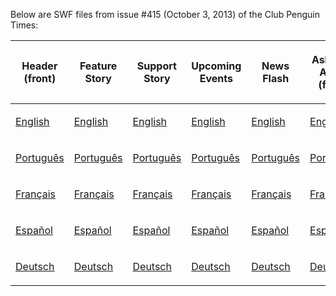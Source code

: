 {{NeedSWFs}}
Below are SWF files from issue #415 (October 3, 2013) of the Club Penguin Times:

<center>
{|class="wikitable" border="1"
!Header (front)
!Feature Story
!Support Story
!Upcoming Events
!News Flash
!Ask Aunt Arctic (front)
!Header (back)
!Ask Aunt Arctic (back)
|-
|[[Media:ENNews415HeaderFront.swf|English]]||[[Media:ENNews415FeatureStory.swf|English]]||[[Media:ENNews415SupportStory.swf|English]]||[[Media:ENNews415UpcomingEvents.swf|English]]||[[Media:ENNews415NewsFlash.swf|English]]||[[Media:ENNews415AskAuntArcticFront.swf|English]]||[[Media:ENNews415HeaderBack.swf|English]]||[[Media:ENNews415AskAuntArcticBack.swf|English]]
|-
|[[Media:PTNews415HeaderFront.swf|Português]]||[[Media:PTNews415FeatureStory.swf|Português]]||[[Media:PTNews415SupportStory.swf|Português]]||[[Media:PTNews415UpcomingEvents.swf|Português]]||[[Media:PTNews415NewsFlash.swf|Português]]||[[Media:PTNews415AskAuntArcticFront.swf|Português]]||[[Media:PTNews415HeaderBack.swf|Português]]||[[Media:PTNews415AskAuntArcticBack.swf|Português]]
|-
|[[Media:FRNews415HeaderFront.swf|Français]]||[[Media:FRNews415FeatureStory.swf|Français]]||[[Media:FRNews415SupportStory.swf|Français]]||[[Media:FRNews415UpcomingEvents.swf|Français]]||[[Media:FRNews415NewsFlash.swf|Français]]||[[Media:FRNews415AskAuntArcticFront.swf|Français]]||[[Media:FRNews415HeaderBack.swf|Français]]||[[Media:FRNews415AskAuntArcticBack.swf|Français]]
|-
|[[Media:ESNews415HeaderFront.swf|Español]]||[[Media:ESNews415FeatureStory.swf|Español]]||[[Media:ESNews415SupportStory.swf|Español]]||[[Media:ESNews415UpcomingEvents.swf|Español]]||[[Media:ESNews415NewsFlash.swf|Español]]||[[Media:ESNews415AskAuntArcticFront.swf|Español]]||[[Media:ESNews415HeaderBack.swf|Español]]||[[Media:ESNews415AskAuntArcticBack.swf|Español]]
|-
|[[Media:DENews415HeaderFront.swf|Deutsch]]||[[Media:DENews415FeatureStory.swf|Deutsch]]||[[Media:DENews415SupportStory.swf|Deutsch]]||[[Media:DENews415UpcomingEvents.swf|Deutsch]]||[[Media:DENews415NewsFlash.swf|Deutsch]]||[[Media:DENews415AskAuntArcticFront.swf|Deutsch]]||[[Media:DENews415HeaderBack.swf|Deutsch]]||[[Media:DENews415AskAuntArcticBack.swf|Deutsch]]
|}
</center>